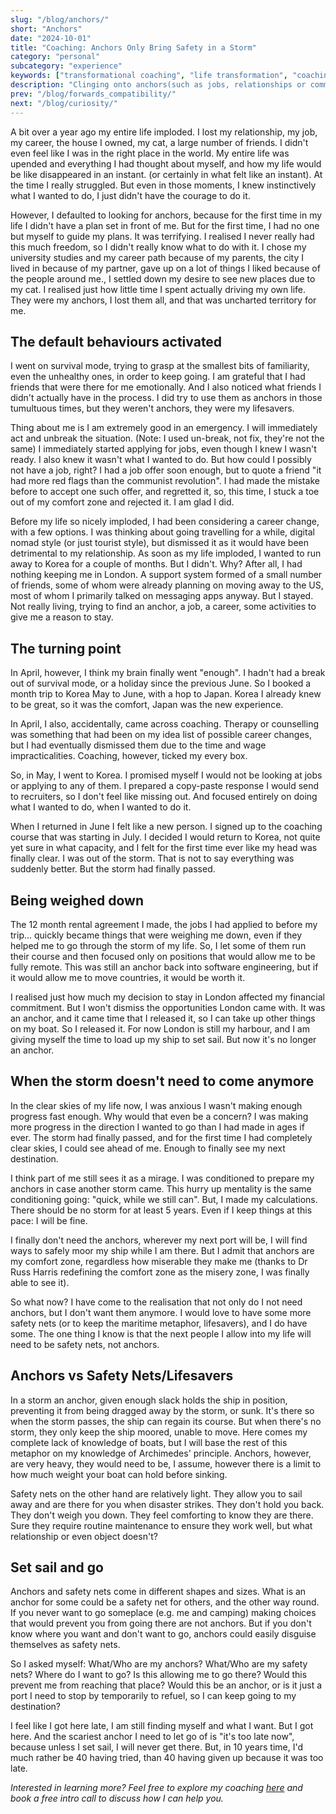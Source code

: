 ```yaml
---
slug: "/blog/anchors/"
short: "Anchors"
date: "2024-10-01"
title: "Coaching: Anchors Only Bring Safety in a Storm"
category: "personal"
subcategory: "experience"
keywords: ["transformational coaching", "life transformation", "coaching journey", "personal growth", "career transitions", "overcoming life changes", "breaking free from the comfort zone", "emotional resilience", "moving beyond anchors", "safety vs freedom", "freedom vs safety", "clarity after loss", "empowerment through coaching", "letting go of anchors", "emotional resilience coaching", "coaching through hardship", "finding purpose after career loss", "mental clarity through coaching", "embracing change in life", "personal growth after loss", "life coaching transformation"]
description: "Clinging onto anchors(such as jobs, relationships or commitments that don't serve our deeper desires) can prevent one from moving forward. Security necessary in a turmoil can become a hinderance when freedom calls."
prev: "/blog/forwards_compatibility/"
next: "/blog/curiosity/"
---
```


A bit over a year ago my entire life imploded. I lost my relationship, my job, my career, the house I owned, my cat, a large number of friends. I didn't even feel like I was in the right place in the world. My entire life was upended and everything I had thought about myself, and how my life would be like disappeared in an instant. (or certainly in what felt like an instant). At the time I really struggled. But even in those moments, I knew instinctively what I wanted to do, I just didn't have the courage to do it.

However, I defaulted to looking for anchors, because for the first time in my life I didn't have a plan set in front of me. But for the first time, I had no one but myself to guide my plans. It was terrifying. I realised I never really had this much freedom, so I didn't really know what to do with it. I chose my university studies and my career path because of my parents, the city I lived in because of my partner, gave up on a lot of things I liked because of the people around me., I settled down my desire to see new places due to my cat. I realised just how little time I spent actually driving my own life. They were my anchors, I lost them all, and that was uncharted territory for me. 

## The default behaviours activated

I went on survival mode, trying to grasp at the smallest bits of familiarity, even the unhealthy ones, in order to keep going. I am grateful that I had friends that were there for me emotionally. And I also noticed what friends I didn't actually have in the process. I did try to use them as anchors in those tumultuous times, but they weren't anchors, they were my lifesavers. 

Thing about me is I am extremely good in an emergency. I will immediately act and unbreak the situation. (Note: I used un-break, not fix, they're not the same) I immediately started applying for jobs, even though I knew I wasn't ready. I also knew it wasn't what I wanted to do. But how could I possibly not have a job, right? I had a job offer soon enough, but to quote a friend "it had more red flags than the communist revolution".  I had made the mistake before to accept one such offer, and regretted it, so, this time, I stuck a toe out of my comfort zone and rejected it. I am glad I did. 

Before my life so nicely imploded, I had been considering a career change, with a few options. I was thinking about going travelling for a while, digital nomad style (or just tourist style), but dismissed it as it would have been detrimental to my relationship. As soon as my life imploded, I wanted to run away to Korea for a couple of months. But I didn't. Why? After all, I had nothing keeping me in London. A support system formed of a small number of friends, some of whom were already planning on moving away to the US, most of whom I primarily talked on messaging apps anyway. But I stayed. Not really living, trying to find an anchor, a job, a career, some activities to give me a reason to stay. 

## The turning point

In April, however, I think my brain finally went "enough". I hadn't had a break out of survival mode, or a holiday since the previous June. So I booked a month trip to Korea May to June, with a hop to Japan. Korea I already knew to be great, so it was the comfort, Japan was the new experience.  

In April, I also, accidentally, came across coaching. Therapy or counselling was something that had been on my idea list of possible career changes, but I had eventually dismissed them due to the time and wage impracticalities. Coaching, however, ticked my every box. 

So, in May, I went to Korea. I promised myself I would not be looking at jobs or applying to any of them. I prepared a copy-paste response I would send to recruiters, so I don't feel like missing out. And focused entirely on doing what I wanted to do, when I wanted to do it. 

When I returned in June I felt like a new person. I signed up to the coaching course that was starting in July. I decided I would return to Korea, not quite yet sure in what capacity, and I felt for the first time ever like my head was finally clear. I was out of the storm. That is not to say everything was suddenly better. But the storm had finally passed.

## Being weighed down

The 12 month rental agreement I made, the jobs I had applied to before my trip... quickly became things that were weighing me down, even if they helped me to go through the storm of my life. So, I let some of them run their course and then focused only on positions that would allow me to be fully remote. This was still an anchor back into software engineering, but if it would allow me to move countries, it would be worth it.

I realised just how much my decision to stay in London affected my financial commitment. But I won't dismiss the opportunities London came with. It was an anchor, and it came time that I released it, so I can take up other things on my boat. So I released it. For now London is still my harbour, and I am giving myself the time to load up my ship to set sail. But now it's no longer an anchor.

## When the storm doesn't need to come anymore

In the clear skies of my life now, I was anxious I wasn't making enough progress fast enough. Why would that even be a concern? I was making more progress in the direction I wanted to go than I had made in ages if ever. The storm had finally passed, and for the first time I had completely clear skies, I could see ahead of me. Enough to finally see my next destination. 

I think part of me still sees it as a mirage. I was conditioned to prepare my anchors in case another storm came. This hurry up mentality is the same conditioning going: "quick, while we still can". But, I made my calculations. There should be no storm for at least 5 years. Even if I keep things at this pace: I will be fine. 

I finally don't need the anchors, wherever my next port will be, I will find ways to safely moor my ship while I am there. But I admit that anchors are my comfort zone, regardless how miserable they make me (thanks to Dr Russ Harris redefining the comfort zone as the misery zone, I was finally able to see it).

So what now? I have come to the realisation that not only do I not need anchors, but I don't want them anymore. I would love to have some more safety nets (or to keep the maritime metaphor, lifesavers), and I do have some. The one thing I know is that the next people I allow into my life will need to be safety nets, not anchors. 

## Anchors vs Safety Nets/Lifesavers

In a storm an anchor, given enough slack holds the ship in position, preventing it from being dragged away by the storm, or sunk. It's there so when the storm passes, the ship can regain its course. But when there's no storm, they only keep the ship moored, unable to move. Here comes my complete lack of knowledge of boats, but I will base the rest of this metaphor on my knowledge of Archimedes' principle. Anchors, however, are very heavy, they would need to be, I assume, however there is a limit to how much weight your boat can hold before sinking. 

Safety nets on the other hand are relatively light. They allow you to sail away and are there for you when disaster strikes. They don't hold you back. They don't weigh you down. They feel comforting to know they are there. Sure they require routine maintenance to ensure they work well, but what relationship or even object doesn't? 

## Set sail and go

Anchors and safety nets come in different shapes and sizes. What is an anchor for some could be a safety net for others, and the other way round. If you never want to go someplace (e.g. me and camping) making choices that would prevent you from going there are not anchors. But if you don't know where you want and don't want to go, anchors could easily disguise themselves as safety nets. 

So I asked myself: What/Who are my anchors? What/Who are my safety nets? Where do I want to go? Is this allowing me to go there? Would this prevent me from reaching that place? Would this be an anchor, or is it just a port I need to stop by temporarily to refuel, so I can keep going to my destination? 

I feel like I got here late, I am still finding myself and what I want. But I got here. And the scariest anchor I need to let go of is "it's too late now", because unless I set sail, I will never get there. But, in 10 years time, I'd much rather be 40 having tried, than 40 having given up because it was too late.

_Interested in learning more? Feel free to explore my coaching [here](/coaching/) and book a free intro call to discuss how I can help you._
